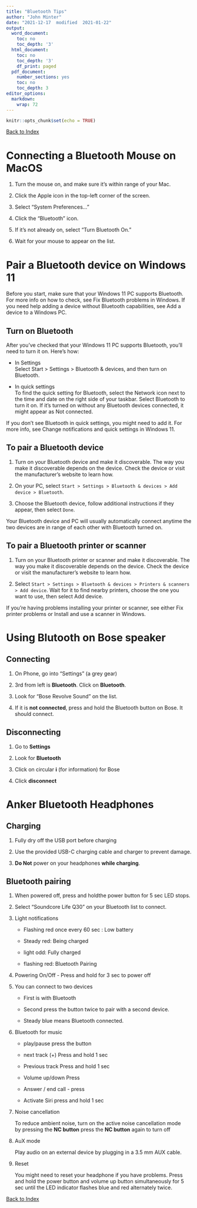 ```yaml
---
title: "Bluetooth Tips"
author: "John Minter"
date: "2021-12-17  modified  2021-01-22"
output:
  word_document:
    toc: no
    toc_depth: '3'
  html_document:
    toc: no
    toc_depth: '3'
    df_print: paged
  pdf_document:
    number_sections: yes
    toc: no
    toc_depth: 3
editor_options:
  markdown:
    wrap: 72
---
```

\fontsize{18}{19.2}
\fontseries{r}
\selectfont

```r
knitr::opts_chunk$set(echo = TRUE)
```
[Back to Index](../README.html)

# Connecting a Bluetooth Mouse on MacOS

1. Turn the mouse on, and make sure it's within range of your Mac.

2. Click the Apple icon in the top-left corner of the screen.

3. Select "System Preferences..."

4. Click the "Bluetooth" icon.

5. If it's not already on, select "Turn Bluetooth On."

6. Wait for your mouse to appear on the list.

# Pair a Bluetooth device on Windows 11

Before you start, make sure that your Windows 11 PC supports Bluetooth. For more info on how to check, see Fix Bluetooth problems in Windows. If you need help adding a device without Bluetooth capabilities, see Add a device to a Windows PC.

## Turn on Bluetooth

After you've checked that your Windows 11 PC supports Bluetooth, you'll need to turn it on. Here's how:

- In Settings    
Select Start > Settings > Bluetooth & devices, and then turn on Bluetooth.

- In quick settings    
To find the quick setting for Bluetooth, select the Network icon next to the time and date on the right side of your taskbar. Select Bluetooth to turn it on. If it's turned on without any Bluetooth devices connected, it might appear as Not connected.

If you don't see Bluetooth in quick settings, you might need to add it. For more info, see Change notifications and quick settings in Windows 11.

## To pair a Bluetooth device

1. Turn on your Bluetooth device and make it discoverable. The way you make it discoverable depends on the device. Check the device or visit the manufacturer's website to learn how.

2. On your PC, select `Start > Settings > Bluetooth & devices > Add device > Bluetooth`.

3. Choose the Bluetooth device, follow additional instructions if they appear, then select `Done`.

Your Bluetooth device and PC will usually automatically connect anytime the two devices are in range of each other with Bluetooth turned on.

## To pair a Bluetooth printer or scanner

1. Turn on your Bluetooth printer or scanner and make it discoverable. The way you make it discoverable depends on the device. Check the device or visit the manufacturer's website to learn how.

2. Select `Start > Settings > Bluetooth & devices > Printers & scanners > Add device`. Wait for it to find nearby printers, choose the one you want to use, then select Add device.

If you’re having problems installing your printer or scanner, see either Fix printer problems or Install and use a scanner in Windows.


# Using Blutooth on Bose speaker

## Connecting

1. On Phone, go into "Settings" (a grey gear)

2. 3rd from left is **Bluetooth**. Click on **Bluetooth**.

3. Look for "Bose Revolve Sound" on the list.

4. If it is **not connected**, press and hold the Bluetooth button on Bose. It 
should connect.

## Disconnecting

1. Go to **Settings**

2. Look for **Bluetooth**

3. Click on circular **i** (for information) for Bose

4. Click **disconnect**

# Anker Bluetooth Headphones

## Charging 

1. Fully dry off the USB port before charging

2. Use the provided USB-C charging cable and charger to prevent damage.

3. **Do Not** power on your headphones **while charging**.

## Bluetooth pairing

1. When powered off, press and holdthe power button for 5 sec LED stops.

2. Select "Soundcore Life Q30" on your Bluetooth list to connect.

3. Light notifications

   - Flashing red once every 60 sec : Low battery
   
   - Steady red: Being charged
   
   - light odd: Fully charged
   
   - flashing red: Bluetooth Pairing
   
4. Powering On/Off - Press and hold for 3 sec to power off

5. You can connect to two devices

   - First is with Bluetooth
   
   - Second press the button twice to pair with a second device.
   
   - Steady blue means Bluetooth connected.
   
   
6. Bluetooth for music

   - play/pause press the button
   
   - next track (+)  Press and hold 1 sec
   
   - Previous track  Press and hold 1 sec
   
   - Volume up/down Press
   
   - Answer / end call - press
   
   - Activate Siri press and hold 1 sec
   
7. Noise cancellation

   To reduce ambient noise, turn on the active noise cancellation mode    
   by pressing the **NC button** press the **NC button** again to turn off
   

8. AuX mode

   Play audio on an external device by plugging in a 3.5 mm AUX cable.
  
9. Reset

   You might need to reset your headphone if you have problems.
   Press and hold the power button and volume up button simultaneously
   for 5 sec until the LED indicator flashes blue and red alternately
   twice.


[Back to Index](../README.html)
